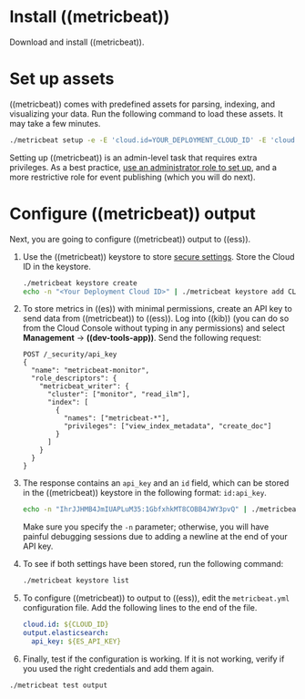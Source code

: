 

<div id="install_((metricbeat))"></div>

# Install ((metricbeat))

Download and install ((metricbeat)).

<InstallMetricbeatInstallWidgetMetricbeat />

<div id="set_up_assets"></div>

# Set up assets

((metricbeat)) comes with predefined assets for parsing, indexing, and visualizing your data.
Run the following command to load these assets. It may take a few minutes.

```bash
./metricbeat setup -e -E 'cloud.id=YOUR_DEPLOYMENT_CLOUD_ID' -E 'cloud.auth=elastic:YOUR_SUPER_SECRET_PASS'  [^1]
```
[^1]: Substitute your Cloud ID and an administrator's `username:password` in this command.
To find your Cloud ID, click on your [deployment](https://cloud.elastic.co/deployments).

<DocCallOut title="Important" color="warning">

Setting up ((metricbeat)) is an admin-level task that requires extra privileges.
As a best practice, [use an administrator role to set up](((metricbeat-ref))/privileges-to-setup-beats.html),
and a more restrictive role for event publishing (which you will do next).

</DocCallOut>

<div id="configure_((metricbeat))_output"></div>

# Configure ((metricbeat)) output

Next, you are going to configure ((metricbeat)) output to ((ess)).

1. Use the ((metricbeat)) keystore to store [secure settings](((metricbeat-ref))/keystore.html).
    Store the Cloud ID in the keystore.

    ```bash
    ./metricbeat keystore create
    echo -n "<Your Deployment Cloud ID>" | ./metricbeat keystore add CLOUD_ID --stdin
    ```

1. To store metrics in ((es)) with minimal permissions, create an API key to send
    data from ((metricbeat)) to ((ess)). Log into ((kib)) (you can do so from the Cloud
    Console without typing in any permissions) and select **Management** -> **((dev-tools-app))**.
    Send the following request:

    ```console
    POST /_security/api_key
    {
      "name": "metricbeat-monitor",
      "role_descriptors": {
        "metricbeat_writer": {
          "cluster": ["monitor", "read_ilm"],
          "index": [
            {
              "names": ["metricbeat-*"],
              "privileges": ["view_index_metadata", "create_doc"]
            }
          ]
        }
      }
    }
    ```

1. The response contains an `api_key` and an `id` field, which can be stored in
    the ((metricbeat)) keystore in the following format: `id:api_key`.

    ```bash
    echo -n "IhrJJHMB4JmIUAPLuM35:1GbfxhkMT8COBB4JWY3pvQ" | ./metricbeat keystore add ES_API_KEY --stdin
    ```

    <DocCallOut title="Note">

    Make sure you specify the `-n` parameter; otherwise, you will have
    painful debugging sessions due to adding a newline at the end of
    your API key.

    </DocCallOut>

1. To see if both settings have been stored, run the following command:

    ```bash
    ./metricbeat keystore list
    ```

1. To configure ((metricbeat)) to output to ((ess)), edit the `metricbeat.yml`
    configuration file. Add the following lines to the end of the file.

    ```yml
    cloud.id: ${CLOUD_ID}
    output.elasticsearch:
      api_key: ${ES_API_KEY}
    ```

1. Finally, test if the configuration is working. If it is not working,
    verify if you used the right credentials and add them again.

```bash
./metricbeat test output
```

